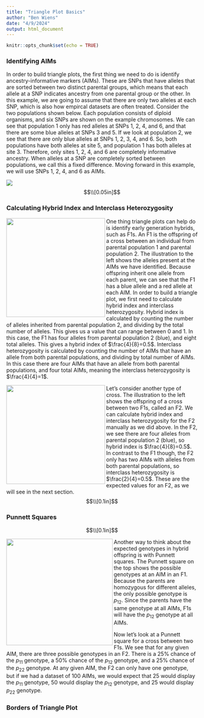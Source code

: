 ```yaml
---
title: "Triangle Plot Basics"
author: "Ben Wiens"
date: "4/9/2024"
output: html_document
---
```


```r
knitr::opts_chunk$set(echo = TRUE)
```

### Identifying AIMs

In order to build triangle plots, the first thing we need to do is identify ancestry-informative markers (AIMs). These are SNPs that have alleles that are sorted between two distinct parental groups, which means that each allele at a SNP indicates ancestry from one parental group or the other. In this example, we are going to assume that there are only two alleles at each SNP, which is also how empircal datasets are often treated. Consider the two populations shown below. Each population consists of diploid organisms, and six SNPs are shown on the example chromosomes. We can see that population 1 only has red alleles at SNPs 1, 2, 4, and 6, and that there are some blue alleles at SNPs 3 and 5. If we look at population 2, we see that there are only blue alleles at SNPs 1, 2, 3, 4, and 6. So, both populations have both alleles at site 5, and population 1 has both alleles at site 3. Therefore, only sites 1, 2, 4, and 6 are completely informative ancestry. When alleles at a SNP are completely sorted between populations, we call this a fixed difference. Moving forward in this example, we will use SNPs 1, 2, 4, and 6 as AIMs.

![](../man/figures/parental_pops.png)
$$\\[0.05in]$$


### Calculating Hybrid Index and Interclass Heterozygosity


<img src="../man/figures/first_cross.png" align="left" alt="" width="260" /> One thing triangle plots can help do is identify early generation hybrids, such as F1s. An F1 is the offspring of a cross between an individual from parental population 1 and parental population 2. The illustration to the left shows the alleles present at the AIMs we have identified. Because offspring inherit one allele from each parent, we can see that the F1 has a blue allele and a red allele at each AIM. In order to build a triangle plot, we first need to calculate hybrid index and interclass heterozygosity. Hybrid index is calculated by counting the number of alleles inherited from parental population 2, and dividing by the total number of alleles. This gives us a value that can range between 0 and 1. In this case, the F1 has four alleles from parental population 2 (blue), and eight total alleles. This gives a hybrid index of $\frac{4}{8}=0.5$. Interclass heterozygosity is calculated by counting the number of AIMs that have an allele from both parental populations, and dividing by total number of AIMs. In this case there are four AIMs that have an allele from both parental populations, and four total AIMs, meaning the interclass heterozygosity is $\frac{4}{4}=1$.


<img src="../man/figures/second_cross.png" align="left" alt="" width="260" /> Let's consider another type of cross. The illustration to the left shows the offspring of a cross between two F1s, called an F2. We can calculate hybrid index and interclass heterozygosity for the F2 manually as we did above. In the F2, we see there are four alleles from parental population 2 (blue), so hybrid index is $\frac{4}{8}=0.5$. In contrast to the F1 though, the F2 only has two AIMs with alleles from both parental populations, so interclass heterozygosity is $\frac{2}{4}=0.5$. These are the expected values for an F2, as we will see in the next section.
$$\\[0.1in]$$

### Punnett Squares
$$\\[0.1in]$$

<img src="../man/figures/punnett_squares.png" align="left" alt="" width="280" /> Another way to think about the expected genotypes in hybrid offspring is with Punnett squares. The Punnett square on the top shows the possible genotypes at an AIM in an F1. Because the parents are homozygous for different alleles, the only possible genotype is $p_{12}$. Since the parents have the same genotype at all AIMs, F1s will have the $p_{12}$ genotype at all AIMs.

Now let's look at a Punnett square for a cross between two F1s. We see that for any given AIM, there are three possible genotypes in an F2. There is a 25% chance of the $p_{11}$ genotype, a 50% chance of the $p_{12}$ genotype, and a 25% chance of the $p_{22}$ genotype. At any given AIM, the F2 can only have one genotype, but if we had a dataset of 100 AIMs, we would expect that 25 would display the $p_{11}$ genotype, 50 would display the $p_{12}$ genotype, and 25 would display $p_{22}$ genotype.


### Borders of Triangle Plot
